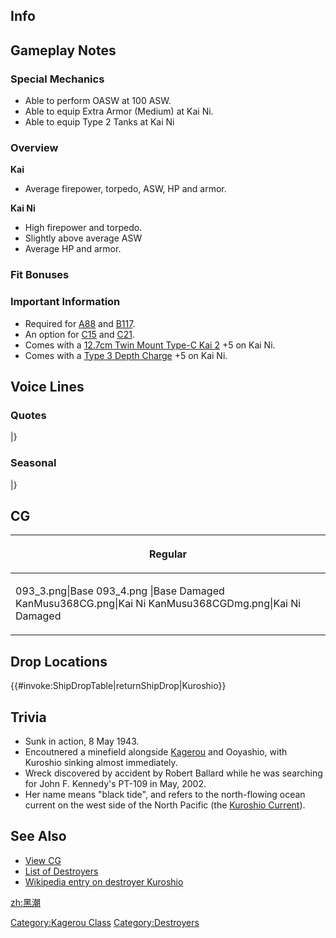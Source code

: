 ==Info==
{{KanmusuInfo|ID=093}}
{{KanmusuInfo|ID=093a}}
{{KanmusuInfo|ID=368}}

==Gameplay Notes==
===Special Mechanics===
* Able to perform OASW at 100 ASW.
* Able to equip Extra Armor (Medium) at Kai Ni.
* Able to equip Type 2 Tanks at Kai Ni

===Overview===
'''Kai'''
* Average firepower, torpedo, ASW, HP and armor.  

'''Kai Ni'''
* High firepower and torpedo.
* Slightly above average ASW
* Average HP and armor.

===Fit Bonuses===
{{:{{BASEPAGENAME}}/Equipment Bonuses}}
{{clear}}

===Important Information===
* Required for [[Quests#A88|A88]] and [[Quests#B117|B117]].
* An option for [[Quests#C15|C15]] and [[Quests#C21|C21]].
* Comes with a [[12.7cm Twin Mount Type-C Kai 2]] +5 on Kai Ni.
* Comes with a [[Type 3 Depth Charge]] +5 on Kai Ni.

==Voice Lines==
===Quotes===
{{ShipquoteHeader}}
{{ShipquoteKai
|scenario = Introduction
|origin = 黒潮や、よろしゅうな。
|translation = I'm Kuroshio, nice ta meet ya!<ref>She speaks in a Kansai dialect. Liberties have been taken with translations to try and reflect this.</ref>
|audio = Kuroshio-Introduction.ogg
}}
{{ShipquoteKai
|scenario = Introduction
|kai2 = yes
|origin = 黒潮やぁ。うち、頼りになるで。今日もよろしゅな。
|translation = I'm Kuroshio. I'm countin' on ya. Let's get along today too!
|audio = KuroshioKaiNi-Intro.mp3
}}
{{ShipquoteKai
|scenario = Library
|origin = 大阪の民間造船所で建造された、陽炎型駆逐艦の3番艦、黒潮や。
こう見えても、スラバヤ沖海戦、南太平洋沖海戦、 第三次ソロモン海戦などの激戦に参加したんやで。
|translation = I'm the 3rd ship 'o the Kagerou-class destroyers that was built in a privately-owned shipyard in Osaka, Kuroshio.<ref>She was built at [https://en.wikipedia.org/wiki/Fujinagata_Shipyards Fujinagata Shipyards].</ref>
I might not look it, but I took part in the hard fights of the Battle of Surabaya, the Battle of the South Pacific and the Third Battle of the Solomon Seas.<ref>Referring to the [https://en.wikipedia.org/wiki/Battle_of_the_Java_Sea Battle of the Java Sea], [https://en.wikipedia.org/wiki/Battle_of_the_Santa_Cruz_Islands Battle of the Santa Cruz Islands] and [https://en.wikipedia.org/wiki/Naval_Battle_of_Guadalcanal Naval Battle of Guadalcanal] respectively.</ref>
|audio = Kuroshio-Library.ogg
}}
{{ShipquoteKai
|scenario = Secretary 1
|origin = はい、今行くわ。
|translation = Yep, I'm goin'.
|audio = Kuroshio-Secretary_2.ogg
}}
{{ShipquoteKai
|scenario = Secretary 1
|kai = yes
|origin = 司令はん、うちのことを呼んだ？
|translation = Did ya gimme a buzz, Commanda?
|audio = KuroshioKai-Secretary_1.ogg
}}
{{ShipquoteKai
|scenario = Secretary 1
|kai2 = yes
|origin = 指令はん、うちに任しとき。
|translation = Leave it to me, Commanda.
|audio = KuroshioKaiNi-Sec1.mp3
}}
{{ShipquoteKai
|scenario = Secretary 2
|origin = 司令はん、なんやろか？
|translation = Whassit, Commanda?
|audio = Kuroshio-Secretary_1.ogg
}}
{{ShipquoteKai
|scenario = Secretary 3
|origin = あの、うち身体どこも悪くないで…
|translation = Ummm, there's nothin' wrong with me body...
|audio = Kuroshio-Secretary_3.ogg
}}
{{ShipquoteKai
|scenario = Secretary 3
|kai2 = yes
|origin = 指令はん、うち…あぁ、ごめん気にせんでええから。 
|translation = Commanda, I... Ah, sorry, don' mind me.
|audio = KuroshioKaiNi-Sec3.mp3
}}
{{ShipquoteKai
|scenario = Secretary Idle
|kai = yes
|origin = 司令はん…司令はん？聞こえてないんやろか。ま、ええか。のんびりしよう。
|translation = Commanda... Commanda? Guess ya can't hear me. Ah well. Gonna kick my feet up.
|audio = Kuroshio-Idle.ogg
}}
{{ShipquoteKai
|scenario = Secretary (Married)
|kai = yes
|origin = 司令はん、働き過ぎはいかんで。うちら、こう見えて心配してるんやで。
|translation = It's a no-no ta work too much, Commanda. I might not look it, but I'm real worried 'bout ya.
|audio = KuroshioKai-Secretary_Married.ogg
}}
{{ShipquoteKai
|scenario = Wedding
|origin = う、うち…いつも司令のこと、見てるんやで、ほんまやで。な、信じてや。
|translation =I-I'm... always watchin' ya, Commanda. Fa real. Ya betta believe it.
|audio = Kuroshio-Wedding.ogg
}}
{{ShipquoteKai
|scenario = Player's Score
|origin = 司令に通信やで。
|translation = Ya got a message, Commanda.
|audio = Kuroshio-Looking_At_Scores.ogg
}}
{{ShipquoteKai
|scenario = Player's Score
|kai2 = yes
|origin = 指令はん、情報いるんやな？待っとき。
|translation = Ya want some info, Commanda? Wait a min.
|audio = KuroshioKaiNi-PlayerScore.mp3
}}
{{ShipquoteKai
|scenario = Joining the Fleet
|origin = ほな、黒潮、行きま—す。
|translation = Right then, I'm goin'~
|audio = Kuroshio-Joining_A_Fleet.ogg
}}
{{ShipquoteKai
|scenario = Joining the Fleet
|kai2 = yes
|origin = 十五駆、黒潮、行くで! 
|translation = DesDiv15, Kuroshio, here I go!
|audio = KuroshioKaiNi-JoinFleet.mp3
}}
{{ShipquoteKai
|scenario = Equipment 1
|origin = はぁわぁ～、これはええ感じや。
|translation = Whoaa~ dis feels good.
|audio = Kuroshio-Equipment_1.ogg
}}
{{ShipquoteKai
|scenario = Equipment 2
|origin = うわぁ、うち、なんか強うなりよった。<ref>Shared with Supply before Kai.</ref>
|translation = Wow~ Somethin' is makin' me stronga!
|audio = Kuroshio-Equipment_2.ogg
}}
{{ShipquoteKai
|scenario = Equipment 3
|origin = ぼちぼちやな。<ref>Shared with Secretary Married before Kai.</ref>
|translation = Dis ain't bad.
|audio = Kuroshio-Equipment_3.ogg
}}
{{ShipquoteKai
|scenario = Supply
|kai = yes
|origin = よしゃ、助かるわ～。
|translation = Alright, dis helps~
|audio = KuroshioKai-Supply.ogg
}}
{{ShipquoteKai
|scenario = Docking (Minor Damage)
|origin = ちとばかし、休みもらうで？
|translation = I'm gonna rest for a bit alright?
|audio = Kuroshio-Docking_Minor.ogg
}}
{{ShipquoteKai
|scenario = Docking (Major Damage)
|origin = あたた…ほんま、体中が痛くてたまらんで。
|translation = Owow... To tell ya da truth, I'm hurtin' all over and can't bear it.
|audio = Kuroshio-Docking_Major.ogg
}}
{{ShipquoteKai
|scenario = Construction
|origin = 艦の建造が完了したわ。
|translation = Ship buildin' is done.
|audio = Kuroshio-Construction.ogg
}}
{{ShipquoteKai
|scenario = Returning from Sortie
|origin = 艦隊帰投やな。
|translation = Fleet's back.
|audio = Kuroshio-Returning_From_Sortie.ogg
}}
{{ShipquoteKai
|scenario = Starting a Sortie
|origin = くぅ～出撃かいな！たまらんなぁ。
|translation = Hngh~ A sortie~! Can't wait.
|audio = Kuroshio-Starting_A_Sortie.ogg
}}
{{ShipquoteKai
|scenario = Starting a Battle
|origin = ほな、砲雷撃戦開始や
|translation = Right then, time to start combat.
|audio = Kuroshio-Battle_Start.ogg
}}
{{ShipquoteKai
|scenario = Starting a Battle
|kai2 = yes
|origin = ほら、始めるで！ 行くで！
|translation = Come on, we're startin'! Let's go!
|audio = KuroshioKaiNi-BattleStart.mp3
}}
{{ShipquoteKai
|scenario = Starting a Battle
|kai = yes
|origin = 敵艦隊発見や！ほな、黒潮に付いてきてぇ～。
|translation = Enemy fleet spotted! C'mon, follow me~
|audio = KuroshioKai-Battle_Start.ogg
}}
{{ShipquoteKai
|scenario = Attack
|origin = 当たってな。
|translation = Get 'em.
|audio = Kuroshio-Attack.ogg
}}
{{ShipquoteKai
|scenario = Night Battle Attack
|origin = 直撃や。
|translation = Spot on.
|audio = Kuroshio-Night_Attack.ogg
}}
{{ShipquoteKai
|scenario = Night Battle
|origin = ふふん、逃がさへんで。
|translation = Fufun, ya won't get away.
|audio = Kuroshio-Night_Battle.ogg
}}
{{ShipquoteKai
|scenario = MVP
|origin = たぁ～またま、たまたまやで。気にせんといてーや。
|translation = That was all jus' by chance. Don't ya worry 'bout a thing. 
|audio = Kuroshio-MVP.ogg
}}
{{ShipquoteKai
|scenario = Minor Damage 1
|origin = うわっ。
|translation = Whoa.
|audio = Kuroshio-Minor_Damage_1.ogg
}}
{{ShipquoteKai
|scenario = Minor Damage 2
|origin = あぁっ！
|translation = Aaah!
|audio = Kuroshio-Minor_Damage_2.ogg
}}
{{ShipquoteKai
|scenario = Major Damage
|origin = あか～ん……。こりゃあかんでぇ……。
|translation = Oh no... Dis is bad...
|audio = Kuroshio-Major_Damage.ogg
}}
{{ShipquoteKai
|scenario = Sunk
|origin = うち、もうあかん。さいならぁ。
|translation = I'm in trouble now. See ya...
|audio = Kuroshio-Sunk.ogg
}}
|} <references/>

{{clear}}

===Seasonal===
{{SeasonalHeaderOld}}
{{SeasonalQuote
|scenario = [[Seasonal/Second_Anniversary|2nd Anniversary]]
|origin = 司令はん、今日は記念日やね？うちも嬉しいわ！
|translation =	Today is an anniversary right, Commander? I’m happy too!
|audio = 093_Kuroshio_2ndAnniv.mp3
|notes = 
}}
{{SeasonalQuote
|scenario = [[Seasonal/Rainy_Season_2015|Rainy Season 2015]]
|origin = 雨やね。雨の季節は、それはそれでええもんやね。
|translation =	It’s raining. The rainy season isn’t that bad.
|audio = Kuroshio_Rainy_Secretary_1.ogg
|notes =
}}
{{SeasonalQuote
|scenario = [[Seasonal/Mid_Summer_Season_Update|Midsummer 2015]]
|origin = 司令は～ん。一緒に、海行かへん？いんや、遠征とかやなくって、砂浜や。
|translation =	Wanna go to the sea together, Commander? No, not on an expedition, the beach.
|audio = Kuroshio_Mid_Summer.ogg
|notes =
}}
{{SeasonalQuote
|scenario = [[Seasonal/Christmas_2015|Christmas 2015]]
|origin = ん～クリスマスケーキおいしいわ！司令はん、あ～ん！
|translation =	Mmm, this Christmas cake is delish! Say “Aah”, Commander!
|audio = Kuroshio_Christmas_2015_Sec1.ogg
|notes =
}}
{{SeasonalQuote
|scenario = [[Seasonal/End_of_Year_2015|End of Year 2015]]
|origin = もう今年もおしまいってことや。大掃除せな！大掃除！
|translation =	The year is finally over. Time for spring cleaning! Spring cleaning!
|audio = Kuroshio_Year_End_2015_Sec1.ogg
|notes = 
}}
{{SeasonalQuote
|scenario = [[Seasonal/New_Year_2016|New Year 2016]]
|origin = 司令はん、新年やね。今年もよろしゅう。
|translation =	It’s the New Year, Commander. Treat me well this year.
|audio = Kuroshio_New_Years_Day_2016.ogg
|notes = 
}}
{{SeasonalQuote
|scenario = [[Seasonal/Setsubun_2016|Setsubun 2016]]
|origin = 恵方巻ねぇ～。えーっと、今年はどっちやろ～？こっちやろか。かぁ～むっ♪	
|translation =	An ehomaki. Hmmm, which one should I have this year? This one I guess. *Om nom*♪
|audio = Kuroshio_Setsubun_2016_Sec1.ogg
|notes = 
}}
{{SeasonalQuote
|scenario = [[Seasonal/Valentine%27s_Day_2016|Valentine’s Day 2016]]
|origin = 司令はん、うちのチョコもあげるで～。たくさん食べて～や。
|translation =	Here’s some chocolate from me, Commander. Eat lots of it~
|audio = Kuroshio_Valentine_Sec1.ogg
|notes = 
}}
{{SeasonalQuote
|scenario = [[Seasonal/White_Day_2016|White Day 2016]]
|origin = 司令はん、チョコのお返し、まだやね？忘れたらあかんで？待っとるで―！
|translation =	Where’s my return gift for the chocolate, Commander? Don’t forget alright? I’ll be waitin!
|audio = Kuroshio_White_Day_2016.ogg
|notes = 
}}
{{SeasonalQuote
|scenario = [[Seasonal/Early_Summer_2017|Early Summer 2017]]
|origin = あぁ、新し水着こったんや。たまたま、たまたまやで。
|translation =	Ah, I got a new swimsuit. I just felt like getting one.
|audio = Kuroshio_Sec1_Summer_2017.mp3
|notes = 
}}
{{SeasonalQuote
|scenario = [[Seasonal/Fifth_Anniversary|5th Anniversary]]
|origin = 司令はん、うちら五周年やって。大したもんやね。うちも嬉しいわ。お祝いせな！
|translation =	It’s our 5th Anniversary, Commander. It’s a big deal. I’m happy too. Congratulations!
|audio = Kuroshio_5th_Anniversary_Sec1.mp3
|notes = 
}}
{{SeasonalQuote
|scenario = [[Seasonal/Saury_2018|Saury 2018]]
|origin = 黒潮っちゅう、うちの名前的には…ここは頑張りどころやね。十五駆、秋刀魚漁支援、出撃や！やったるで。
|translation =	I'm named after the Kuroshio Current... So I'll have to work hard here. DesDiv15, sortieing to support saury fishing! Let's do this.
|audio = Kuroshio_Sec1_Saury_2018.mp3
|notes = 
}}
{{SeasonalQuote
|scenario = [[Seasonal/Sixth_Anniversary|6th Anniversary]]
|origin = 司令はん、うかうかしてたら、うちら六周年やって。ほんま大したもんや。うちも嬉しいは。お祝いせな！
|translation =	Commander, our 6th Anniversary snuck up while we weren't paying attention. It's a really big deal. I'm happy too. Let's celebrate!
|audio = Kuroshio_6th_Anniversary_Sec1.mp3
|notes = 
}}
{{SeasonalQuote
|scenario = [[Seasonal/Autumn_2020|Autumn 2020]]
|origin = 	司令はん、うちと、鎮守府の秋祭り、行かへん？屋台も美味しそうや。あぁ、一七駆な？はぁ、かなり盛り上がってるわ。
|translation =	Commander, wanna come with me to the Naval Base Autumn Festival? The food stalls look really good. Ah, it's DesDiv17? Wooow, they're really livin' it up.
|audio = Kuroshio_Autumn_2020_Secretary_1.mp3
|notes = 
}}
{{SeasonalQuote
|scenario = [[Seasonal/Eighth_Anniversary|8th Anniversary]]
|origin = 司令はん、うちら八周年やって。大したもんやね。うちも嬉しいわ。お祝いせな。
|translation =	Commander, it's our 8th Anniversary. That's a big deal. It makes me happy. Congrats.
|audio = Kuroshio_8th Anniversary_Secretary_1.mp3
|notes = 
}}
|}<references/>

{{clear}}

==CG==
{| class="mw-collapsible mw-collapsed wikitable" style="width: 100%;"
!Regular
|-
|<gallery>
093_3.png|Base
093_4.png |Base Damaged
KanMusu368CG.png|Kai Ni
KanMusu368CGDmg.png|Kai Ni Damaged
</gallery>
|}

==Drop Locations==
{{#invoke:ShipDropTable|returnShipDrop|Kuroshio}}

==Trivia==
* Sunk in action, 8 May 1943.
* Encoutnered a minefield alongside [[Kagerou]] and Ooyashio, with Kuroshio sinking almost immediately. 
* Wreck discovered by accident by Robert Ballard while he was searching for John F. Kennedy's PT-109 in May, 2002.
* Her name means "black tide", and refers to the north-flowing ocean current on the west side of the North Pacific (the [[wikipedia:Kuroshio Current|Kuroshio Current]]).

==See Also==
*[[{{PAGENAMEE}}/Gallery|View {{PAGENAME}} CG]]
*[[EliteDD|List of Destroyers]]
*[[wikipedia:Japanese_destroyer_Kuroshio|Wikipedia entry on destroyer Kuroshio]]
{{shiplist}}
[[Category:Kagerou Class]]
[[Category:Destroyers]]
[[zh:黑潮]]
